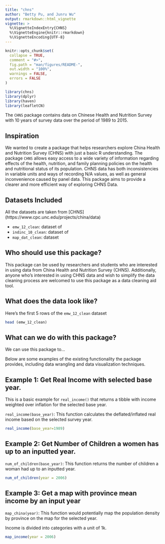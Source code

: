```yaml
---
title: "chns"
author: "Betty Pu, and Junru Wu"
output: rmarkdown::html_vignette
vignette: >
  %\VignetteIndexEntry{CHNS}
  %\VignetteEngine{knitr::rmarkdown}
  %\VignetteEncoding{UTF-8}
---
```


```r
knitr::opts_chunk$set(
  collapse = TRUE,
  comment = "#>",
  fig.path = "man/figures/README-",
  out.width = "100%",
  warnings = FALSE,
  errors = FALSE
)
```

```r
library(chns)
library(dplyr)
library(haven)
library(leafletCN)
```

The `CHNS` package contains data on Chinese Health and Nutrition Survey with 10 years of survey data over the period of 1989 to 2015.

## Inspiration 
We wanted to create a package that helps researchers explore China Health and Nutrition Survey (CHNS) with just a basic R understanding. The package `CHNS` allows easy access to a wide variety of information regarding effects of the health, nutrition, and family planning policies on the health and nutritional status of its population. CHNS data has both inconsistencies in variable units and ways of recording N/A values, as well as general inconvenience caused by panel data. This package aims to provide a clearer and more efficient way of exploring CHNS Data.

## Datasets Included
All the datasets are taken from [CHNS] (https://www.cpc.unc.edu/projects/china/data)

-   `emw_12_clean`: dataset of
-   `indinc_10_clean`: dataset of
-   `map_dat_clean`: dataset

## Who should use this package?

This package can be used by researchers and students who are interested in using data from China Health and Nutrition Survey (CHNS). Additionally, anyone who’s interested in using CHNS data and wish to simplify the data cleaning process are welcomed to use this package as a data cleaning aid tool.

## What does the data look like?

Here's the first 5 rows of the `emw_12_clean` dataset

```r
head (emw_12_clean)
```

## What can we do with this package?

We can use this package to...

Below are some examples of the existing functionality the package provides, including data wrangling and data visualization techniques.



## Example 1: Get Real Income with selected base year.

This is a basic example for `real_income()` that returns a tibble with income weighted over inflation for the selected base year.

`real_income(base_year)`: This function calculates the deflated/inflated real income based on the selected survey year. 

```r
real_income(base_year=1989) 
```

## Example 2: Get Number of Children a women has up to an inputted year.

`num_of_children(base_year)`: This function returns the number of children a woman had up to an inputted year. 

```r
num_of_children(year = 2006) 
```

## Example 3: Get a map with province mean income by an input year

`map_china(year)`: This function would potentially map the population density by province on the map for the selected year.

Income is divided into categories with a unit of 1k.
```r
map_income(year = 2006) 
```




